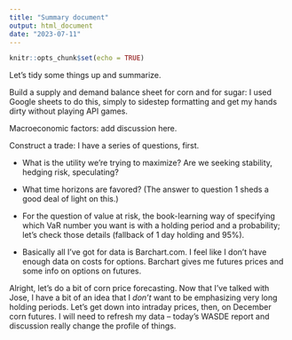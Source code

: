 ```yaml
---
title: "Summary document"
output: html_document
date: "2023-07-11"
---
```


```r
knitr::opts_chunk$set(echo = TRUE)
```

Let's tidy some things up and summarize. 

Build a supply and demand balance sheet for corn and for sugar: I used Google sheets to do this, simply to sidestep formatting and get my hands dirty without playing API games. 

Macroeconomic factors: add discussion here.

Construct a trade: I have a series of questions, first.

* What is the utility we're trying to maximize? Are we seeking stability, hedging risk, speculating?

* What time horizons are favored? (The answer to question 1 sheds a good deal of light on this.)

* For the question of value at risk, the book-learning way of specifying which VaR number you want is with a holding period and a probability; let's check those details (fallback of 1 day holding and 95%). 

* Basically all I've got for data is Barchart.com. I feel like I don't have enough data on costs for options. Barchart gives me futures prices and some info on options on futures.

Alright, let's do a bit of corn price forecasting. Now that I've talked with Jose, I have a bit of an idea that I *don't* want to be emphasizing very long holding periods. Let's get down into intraday prices, then, on December corn futures. I will need to refresh my data -- today's WASDE report and discussion really change the profile of things. 



